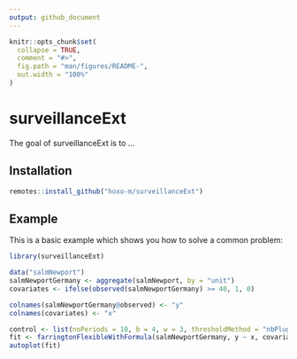 ```yaml
---
output: github_document
---
```


<!-- README.md is generated from README.Rmd. Please edit that file -->

```r
knitr::opts_chunk$set(
  collapse = TRUE,
  comment = "#>",
  fig.path = "man/figures/README-",
  out.width = "100%"
)
```

# surveillanceExt

<!-- badges: start -->
<!-- badges: end -->

The goal of surveillanceExt is to ...

## Installation

```r
remotes::install_github("hoxo-m/surveillanceExt")
```

## Example

This is a basic example which shows you how to solve a common problem:

```r
library(surveillanceExt)

data("salmNewport")
salmNewportGermany <- aggregate(salmNewport, by = "unit")
covariates <- ifelse(observed(salmNewportGermany) >= 40, 1, 0)

colnames(salmNewportGermany@observed) <- "y"
colnames(covariates) <- "x"

control <- list(noPeriods = 10, b = 4, w = 3, thresholdMethod = "nbPlugin")
fit <- farringtonFlexibleWithFormula(salmNewportGermany, y ~ x, covariates, control)
autoplot(fit)
```
